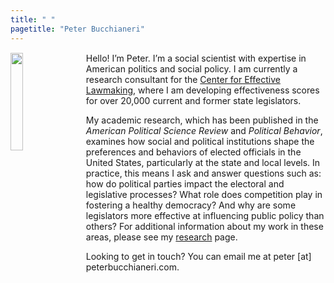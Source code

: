 ```yaml
---
title: " "
pagetitle: "Peter Bucchianeri"
---
```


<!-- Useful Tutorial: http://www.emilyzabor.com/tutorials/rmarkdown_websites_tutorial.html#types_of_websites -->

<div style="margin-top:15px">
  <div>
  <img src="images/peter.jpg" style="width:20%; border:0px solid; margin-right: 20px" align="left">
  </div>
  <div>
  
  Hello! I'm Peter. I'm a social scientist with expertise in American politics and social policy. I am currently a research consultant for the [Center for Effective Lawmaking](https://thelawmakers.org/), where I am developing effectiveness scores for over 20,000 current and former state legislators. 
  
  My academic research, which has been published in the *American Political Science Review* and *Political Behavior*, examines how social and political institutions shape the preferences and behaviors of elected officials in the United States, particularly at the state and local levels. In practice, this means I ask and answer questions such as: how do political parties impact the electoral and legislative processes? What role does competition play in fostering a healthy democracy? And why are some legislators more effective at influencing public policy than others? For additional information about my work in these areas, please see my [research](research.html) page. 
  
  Looking to get in touch? You can email me at peter [at] peterbucchianeri.com.

  </div>
</div>

